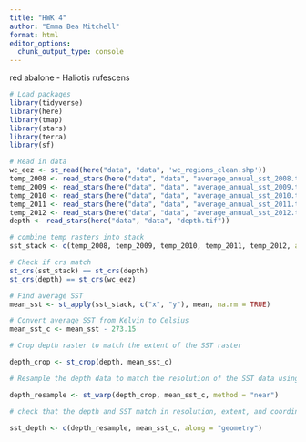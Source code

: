 ```yaml
---
title: "HWK 4"
author: "Emma Bea Mitchell"
format: html
editor_options: 
  chunk_output_type: console
---
```


red abalone - Haliotis rufescens

```r
# Load packages
library(tidyverse)
library(here)
library(tmap)
library(stars)
library(terra)
library(sf)
```


```r
# Read in data
wc_eez <- st_read(here("data", "data", 'wc_regions_clean.shp'))
temp_2008 <- read_stars(here("data", "data", "average_annual_sst_2008.tif"))
temp_2009 <- read_stars(here("data", "data", "average_annual_sst_2009.tif"))
temp_2010 <- read_stars(here("data", "data", "average_annual_sst_2010.tif"))
temp_2011 <- read_stars(here("data", "data", "average_annual_sst_2011.tif"))
temp_2012 <- read_stars(here("data", "data", "average_annual_sst_2012.tif"))
depth <- read_stars(here("data", "data", "depth.tif"))
```


```r
# combine temp rasters into stack
sst_stack <- c(temp_2008, temp_2009, temp_2010, temp_2011, temp_2012, along = "time")
```


```r
# Check if crs match
st_crs(sst_stack) == st_crs(depth)
st_crs(depth) == st_crs(wc_eez)
```


```r
# Find average SST
mean_sst <- st_apply(sst_stack, c("x", "y"), mean, na.rm = TRUE)

# Convert average SST from Kelvin to Celsius
mean_sst_c <- mean_sst - 273.15

```


```r
# Crop depth raster to match the extent of the SST raster

depth_crop <- st_crop(depth, mean_sst_c)

# Resample the depth data to match the resolution of the SST data using the nearest neighbor approach

depth_resample <- st_warp(depth_crop, mean_sst_c, method = "near")

# check that the depth and SST match in resolution, extent, and coordinate reference system

sst_depth <- c(depth_resample, mean_sst_c, along = "geometry")
```

```r

```

